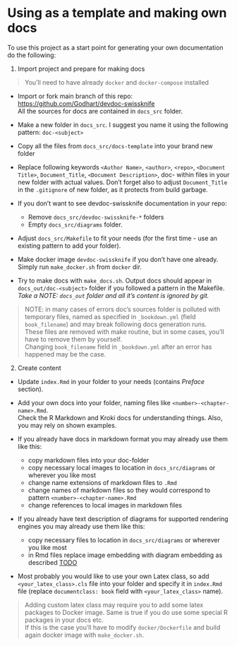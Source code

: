 # Using as a template and making own docs {#as_template}

To use this project as a start point for generating your own documentation do the following:

1. Import project and prepare for making docs

> You'll need to have already `docker` and `docker-compose` installed

  * Import or fork main branch of this repo:
  [https://github.com/Godhart/devdoc-swissknife](https://github.com/Godhart/devdoc-swissknife)\
  All the sources for docs are contained in `docs_src` folder.

  * Make a new folder in `docs_src`. I suggest you name it using the following pattern: `doc-<subject>`

  * Copy all the files from `docs_src/docs-template` into your brand new folder

  * Replace following keywords
  `<Author Name>`, `<author>`, `<repo>`, `<Document Title>`, `Document_Title`, `<Document Description>`, doc-<subject>
  within files in your new folder with actual values.
  Don't forget also to adjust `Document_Title` in the `.gitignore` of new folder, as it protects from build garbage.

  * If you don't want to see devdoc-swissknife documentation in your repo:

    * Remove `docs_src/devdoc-swissknife-*` folders
    * Empty `docs_src/diagrams` folder.

  * Adjust `docs_src/Makefile` to fit your needs (for the first time - use an existing pattern to add your folder).

  * Make docker image `devdoc-swissknife` if you don't have one already.
  Simply run `make_docker.sh` from `docker` dir.

  * Try to make docs with `make_docs.sh`.
  Output docs should appear in `docs_out/doc-<subject>` folder if you followed a pattern in the Makefile.\
  *Take a NOTE: `docs_out` folder and all it's content is ignored by git.*

> NOTE: in many cases of errors doc's sources folder is polluted with temporary files,
> named as specified in `_bookdown.yml` (field `book_filename`) and may break following docs generation runs.\
> These files are removed with make routine, but in some cases, you'll have to remove them by yourself.\
> Changing `book_filename` field in `_bookdown.yml` after an error has happened may be the case.

2. Create content

  * Update `index.Rmd` in your folder to your needs (contains *Preface* section).

  * Add your own docs into your folder, naming files like `<number>-<chapter-name>.Rmd`.\
  Check the R Markdown and Kroki docs for understanding things. Also, you may rely on shown examples.

  * If you already have docs in markdown format you may already use them like this:

    * copy markdown files into your doc-folder
    * copy necessary local images to location in `docs_src/diagrams` or wherever you like most
    * change name extensions of markdown files to `.Rmd`
    * change names of markdown files so they would correspond to pattern `<number>-<chapter-name>.Rmd`
    * change references to local images in markdown files

  * If you already have text description of diagrams for supported rendering engines you may already use them like this:

    * copy necessary files to location in `docs_src/diagrams` or wherever you like most
    * in Rmd files replace image embedding with diagram embedding as described [TODO](TODO)

  * Most probably you would like to use your own Latex class, so add `<your_latex_class>.cls` file
  into your folder and specify it in `index.Rmd` file (replace `documentclass: book` field with `<your_latex_class>` name).

> Adding custom latex class may require you to add some latex packages to Docker image. Same is true if you
> do use some special R packages in your docs etc.\
> If this is the case you'll have to modify `docker/Dockerfile` and build again docker image with `make_docker.sh`.
